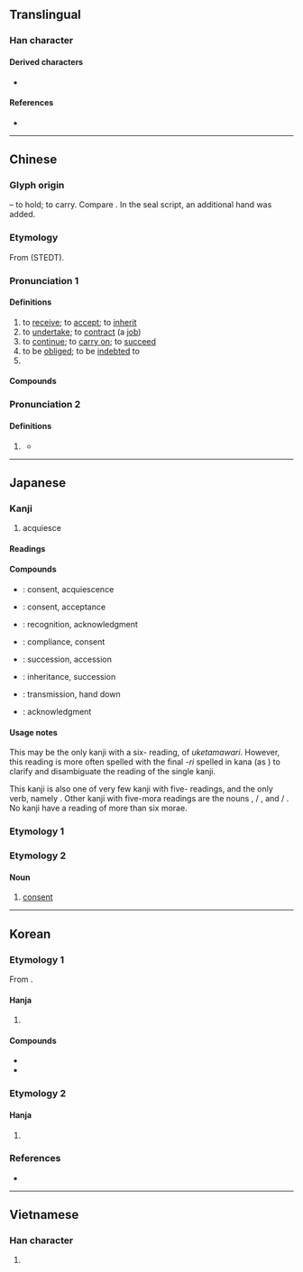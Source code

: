 {{character info}}
==Translingual==
{{stroke order|strokes=8}}

===Han character===
{{Han char|rn=64|rad=手|as=04|sn=8|four=17232|canj=NNQO|ids=⿲㇇⿻了三⿺乀丿(GJKV),⿲㇇⿻了三⿱丿乀(HT)}}

====Derived characters====
* {{l|mul|[[𠉹]], [[𰇻]], [[𢮋]], [[㴍]], [[𰗸]], [[𤗓]], [[𦜎]], [[𫎷]], [[𰸧]], [[𢬫]], [[𢬬]], [[𰔄]], [[𢁇]], [[𦫠]], [[𨛾]], [[𦲶]], [[𤉋]]}}

====References====
* {{Han ref|kx=0419.190|dkj=11852|dj=0766.110|hdz=10054.030|uh=627F|ud=25215|bh=A9D3|bd=43475}}

----

==Chinese==
{{zh-forms|alt=丞}}

===Glyph origin===
{{Han etym}}
{{Han compound|卩|廾|ls=ic|t1=kneeling person|t2=both hands}} – to hold; to carry. Compare {{zh-l|*丞}}. In the seal script, an additional hand {{zh-l|*手}} was added.

===Etymology===
From {{inh|zh|sit-pro|*s-tjaŋ||upper part; rise; raise}} (STEDT).

===Pronunciation 1===
{{zh-pron
|m=chéng
|m-s=cen2
|c=sing4
|c-t=
|g=siin4/ciin2
|h=pfs=sṳ̀n;gd=sen2
|j=ceng1
|mb=chěng
|md=sìng
|mn=sîn/sêng
|mn_note=sîn - vernacular; sêng - literary
|mn-t=sing5/sêng5
|mn-t_note=sing5 - vernacular; sêng5 - literary
|w=3zen
|x=chen2
|mc=y
|oc=y
|cat=v,pn
}}

====Definitions====
{{zh-hanzi}}

# to [[receive]]; to [[accept]]; to [[inherit]]
# to [[undertake]]; to [[contract]] (a [[job]])
# to [[continue]]; to [[carry on]]; to [[succeed]]
# to be [[obliged]]; to be [[indebted]] to
# {{surname|zh}}

====Compounds====
{{zh-der|承辦|承包|承保|承擔|承當|承付|承管|承歡|承繼|承建|承教|承接|承攬|承蒙|承諾|承盤|承前啟後|承情|承認|承上啟下|承受|承順|承托|承望|承襲|承先啟後|承想|承修|承續|承印|承迎|承應|承允|承運|承載|承造|承做|承製|承重|承重孫|承轉|繼承|先意承旨|多承|坦承|一力承當|共同繼承|代位繼承|仰承|奉天承運|不承望|奉令承教|一脈相承|勞承|嗣承|一手承運|待承|國家承認|平均繼承|師承|傳承|屈意奉承|慷慨擔承|子承父業|四海承風|供承|嫡孫承重|奉承|奉承話|先意承志|允承|承宣|稟承|承籍|承讓|望風承旨|承露|承顏|承購|承平|承祧|承風希旨|承顏候色|承差|承恩門|承睫|應天承運|承直|承旨|承銷|承購權|承任|承重牆|承歡膝下|承寵|承奉|承諾值|承基|空氣軸承|承頭|承意|承攬契約|承值|承當不起|祗承|承顏接辭|承恩|擲級承矛|破承|破承題|承問|承歡獻媚|承題|看承|相承|直承|承務|承包商|承塵|概括承受|承順逢迎|應承|承乏|承審員|承租|秉承|承銷商|承顏順旨|拒絕承付|承兌|欽承|承行|承霤|承起|承翼|滿口應承|招承|承領|擔承|承嗣|承蜩|承局|誰承望|經承|趨承|迎意承旨|辱承華翰|繼承法|繼承權|貫魚承寵|總承|紹承|起承轉合|逢低承接|軸承|被繼承人|阿諛奉承|繼承人|菽水承歡|承聞|承前}}

===Pronunciation 2===
{{zh-pron
|m=zhěng
|c=cing2
|dial=n
|cat=
}}

====Definitions====
{{zh-hanzi}}

# {{zh-obsolete}} {{zh-alt-form|拯}}
#* {{zh-x|見 一 丈夫 游 之，以為 有 苦 而 欲 死 者 也。使 弟子 並 流 而 承{zhěng} 之。||CL|ref=Liezi}}

----

==Japanese==

===Kanji===
{{ja-kanji|grade=5|rs=手04}}

# acquiesce

====Readings====
{{ja-readings
|goon=じょう<じよう
|kanon=しょう<しよう
|kun=うけたまわ-る<うけたまは-る, うけたまわり-<うけたまはり-, うけたまわ-り<うけたまは-り, う-ける, ささ-げる, とど-める, たす-ける, こ-らす, つい-で, すく-う<すく-ふ
|nanori=うけ, こと, すけ, つぎ, つぐ, よし
}}

====Compounds====
{{der-top|Compounds}}
* {{ja-r|承諾|しょうだく}}: consent, acquiescence
* {{ja-r|承知|しょうち}}: consent, acceptance
* {{ja-r|承認|しょうにん}}: recognition, acknowledgment
* {{ja-r|承服|しょうふく}}: compliance, consent
* {{ja-r|承継|しょうけい}}: succession, accession
* {{ja-r|継承|けいしょう}}: inheritance, succession
* {{ja-r|伝承|でんしょう}}: transmission, hand down
* {{ja-r|了承|りょうしょう}}: acknowledgment
{{der-bottom}}

====Usage notes====
This may be the only kanji with a six-{{l|en|mora}} reading, of ''uketamawari''. However, this reading is more often spelled with the final ''-ri'' spelled in kana (as {{m|ja|承り}}) to clarify and disambiguate the reading of the single kanji.

This kanji is also one of very few kanji with five-{{l|en|mora}} readings, and the only verb, namely {{m|ja|承る|tr=uketamawaru|pos=with the kanji comprising the five-mora ''uketamawa-'' part}}. Other kanji with five-mora readings are the nouns {{m|ja|志|tr=kokorozashi}}, {{m|ja|詔}} / {{m|ja|勅|tr=mikotonori}}, and {{m|ja|宰}} / {{m|ja|司|tr=mikotomochi}}. No kanji have a reading of more than six morae.

===Etymology 1===
{{ja-kanjitab|うけたまわ|o1=り|yomi=k}}
{{ja-see|うけたまわり}}

===Etymology 2===
{{ja-kanjitab|しょう|yomi=o}}

====Noun====
{{ja-noun|しょう}}

# [[consent]]

----

==Korean==

===Etymology 1===
From {{der|ko|ltc|-}} {{ltc-l|承|id=1}}.

====Hanja====
{{ko-hanja|잇다|이을|승}}

# {{hanja form of|승|[[inherit]]}}

====Compounds====
* {{ko-l|계승|[[inheritance]]|繼承}}
* {{ko-l|승낙|[[consent]], [[assent]], [[agreement]], [[acceptation]]|承諾}}

===Etymology 2===

====Hanja====
{{ko-hanja|건지다|건질|증}}

# {{lb|ko|obsolete}} {{alt form|ko|拯||{{hanja form of|증|[[help]]}}}}

===References===
* {{R:hanjadoc|3858}}

----

==Vietnamese==

===Han character===
{{vi-readings|reading=thừa|rs=手04}}

# {{rfdef|vi|sort=手04}}